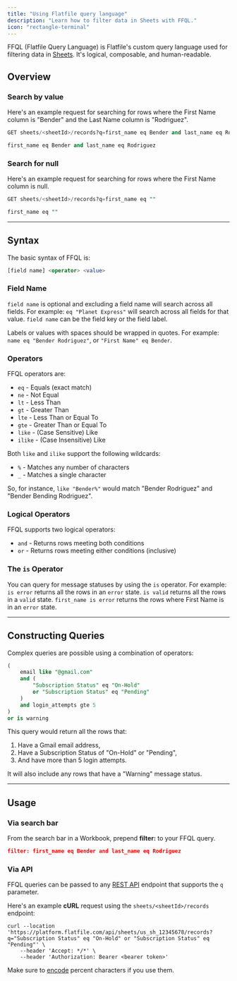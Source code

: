 ```yaml
---
title: "Using Flatfile query language"
description: "Learn how to filter data in Sheets with FFQL."
icon: "rectangle-terminal"
---
```


<Snippet file="shared/dxpbanner.mdx" />

<Snippet file="shared/dxpbanner.mdx" />

FFQL (Flatfile Query Language) is Flatfile's custom query language used for filtering data in <Tooltip tip="A collection of fields...">[Sheets](../blueprint/overview)</Tooltip>.
It's logical, composable, and human-readable.

## Overview

### Search by value

Here's an example request for searching for rows where the First Name column is "Bender" and the Last Name column is "Rodriguez".

```sql GET sheets/<sheetId>/records request
GET sheets/<sheetId>/records?q=first_name eq Bender and last_name eq Rodriguez
```

```sql query
first_name eq Bender and last_name eq Rodriguez
```

### Search for null

Here's an example request for searching for rows where the First Name column is null.

```sql GET sheets/<sheetId>/records request
GET sheets/<sheetId>/records?q=first_name eq ""
```

```sql query
first_name eq ""
```

---

## Syntax

The basic syntax of FFQL is:

```sql
[field name] <operator> <value>
```

### Field Name

`field name` is optional and excluding a field name will search across all fields. For example: `eq "Planet Express"` will search across all fields for that value.
`field name` can be the field key or the field label.

Labels or values with spaces should be wrapped in quotes. For example: `name eq "Bender Rodriguez"`, or `"First Name" eq Bender`.

### Operators

FFQL operators are:

- `eq` - Equals (exact match)
- `ne` - Not Equal
- `lt` - Less Than
- `gt` - Greater Than
- `lte` - Less Than or Equal To
- `gte` - Greater Than or Equal To
- `like` - (Case Sensitive) Like
- `ilike` - (Case Insensitive) Like

Both `like` and `ilike` support the following wildcards:

- `%` - Matches any number of characters
- `_` - Matches a single character

So, for instance, `like "Bender%"` would match "Bender Rodriguez" and "Bender Bending Rodriguez".

### Logical Operators

FFQL supports two logical operators:

- `and` - Returns rows meeting both conditions
- `or` - Returns rows meeting either conditions (inclusive)

### The `is` Operator

You can query for message statuses by using the `is` operator. For example: `is error` returns all the rows in an `error` state. `is valid` returns all the rows in a `valid` state. `first_name is error` returns the rows where First Name is in an `error` state.

---

## Constructing Queries

Complex queries are possible using a combination of operators:

```sql
(
    email like "@gmail.com"
    and (
        "Subscription Status" eq "On-Hold"
        or "Subscription Status" eq "Pending"
    )
    and login_attempts gte 5
)
or is warning
```

This query would return all the rows that:

1. Have a Gmail email address,
2. Have a Subscription Status of "On-Hold" or "Pending",
3. And have more than 5 login attempts.

<Note>It will also include any rows that have a "Warning" message status.</Note>

---

## Usage

### Via search bar

From the search bar in a Workbook, prepend **filter:** to your FFQL query.

```json type in search bar
filter: first_name eq Bender and last_name eq Rodriguez
```

### Via API

FFQL queries can be passed to any <Tooltip tip="View API reference">[REST API](https://reference.flatfile.com/overview/welcome)</Tooltip> endpoint that supports the `q` parameter.

Here's an example **cURL** request using the `sheets/<sheetId>/records` endpoint:

```shell Shell / cURL
curl --location 'https://platform.flatfile.com/api/sheets/us_sh_12345678/records?q="Subscription Status" eq "On-Hold" or "Subscription Status" eq "Pending"' \
    --header 'Accept: */*' \
    --header 'Authorization: Bearer <bearer token>'
```

Make sure to [encode](https://en.wikipedia.org/wiki/URL_encoding) percent characters if you use them.
